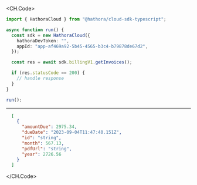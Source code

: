 
<CH.Code>
```typescript GetInvoices.ts
import { HathoraCloud } from "@hathora/cloud-sdk-typescript";

async function run() {
  const sdk = new HathoraCloud({
    hathoraDevToken: "",
    appId: "app-af469a92-5b45-4565-b3c4-b79878de67d2",
  });

  const res = await sdk.billingV1.getInvoices();

  if (res.statusCode == 200) {
    // handle response
  }
}

run();
```
---

```json Example Response
  [
    {
      "amountDue": 2975.34,
      "dueDate": "2023-09-04T11:47:40.151Z",
      "id": "string",
      "month": 567.13,
      "pdfUrl": "string",
      "year": 2726.56
    }
  ]
```
</CH.Code>
